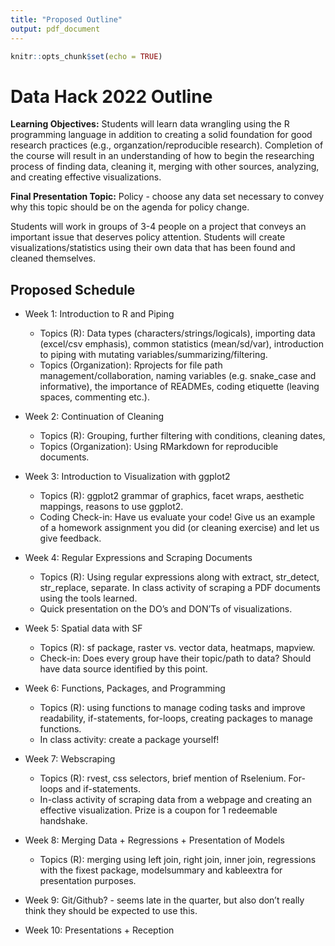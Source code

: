 ```yaml
---
title: "Proposed Outline"
output: pdf_document
---
```


```r
knitr::opts_chunk$set(echo = TRUE)
```

# Data Hack 2022 Outline

**Learning Objectives:** Students will learn data wrangling using the R programming language in addition to creating a solid foundation for good research practices (e.g., organzation/reproducible research). Completion of the course will result in an understanding of how to begin the researching process of finding data, cleaning it, merging with other sources, analyzing, and creating effective visualizations.

**Final Presentation Topic:** Policy - choose any data set necessary to convey why this topic should be on the agenda for policy change.

Students will work in groups of 3-4 people on a project that conveys an important issue that deserves policy attention. Students will create visualizations/statistics using their own data that has been found and cleaned themselves. 

## Proposed Schedule

* Week 1: Introduction to R and Piping
  + Topics (R): Data types (characters/strings/logicals), importing data (excel/csv emphasis), common statistics (mean/sd/var), introduction to piping with mutating variables/summarizing/filtering.
  + Topics (Organization): Rprojects for file path management/collaboration, naming variables (e.g. snake_case and informative), the importance of READMEs, coding etiquette (leaving spaces, commenting etc.). 

* Week 2: Continuation of Cleaning
  + Topics (R): Grouping, further filtering with conditions, cleaning dates, 
  + Topics (Organization): Using RMarkdown for reproducible documents.

* Week 3: Introduction to Visualization with ggplot2
  + Topics (R): ggplot2 grammar of graphics, facet wraps, aesthetic mappings, reasons to use ggplot2.
  + Coding Check-in: Have us evaluate your code! Give us an example of a homework assignment you did (or cleaning exercise) and let us give feedback.

* Week 4: Regular Expressions and Scraping Documents
  + Topics (R): Using regular expressions along with extract, str_detect, str_replace, separate. In class activity of scraping a PDF documents using the tools learned.
  + Quick presentation on the DO's and DON'Ts of visualizations.

* Week 5: Spatial data with SF
  + Topics (R): sf package, raster vs. vector data, heatmaps, mapview.
  + Check-in: Does every group have their topic/path to data? Should have data source identified by this point.

* Week 6: Functions, Packages, and Programming
  + Topics (R): using functions to manage coding tasks and improve readability, if-statements, for-loops, creating packages to manage functions. 
  + In class activity: create a package yourself! 

* Week 7: Webscraping
  + Topics (R): rvest, css selectors, brief mention of Rselenium. For-loops and if-statements. 
  + In-class activity of scraping data from a webpage and creating an effective visualization. Prize is a coupon for 1 redeemable handshake.

* Week 8: Merging Data + Regressions + Presentation of Models
  + Topics (R): merging using left join, right join, inner join, regressions with the fixest package, modelsummary and kableextra for presentation purposes.

* Week 9: Git/Github? - seems late in the quarter, but also don't really think they should be expected to use this.

* Week 10: Presentations + Reception
